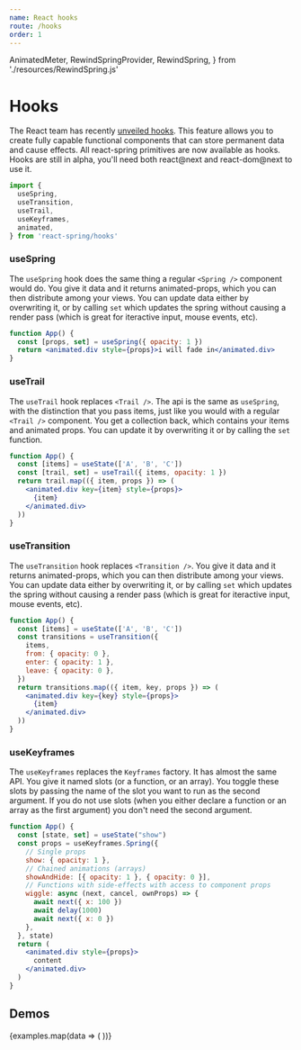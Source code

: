 ```yaml
---
name: React hooks
route: /hooks
order: 1
---
```


  AnimatedMeter,
  RewindSpringProvider,
  RewindSpring,
} from './resources/RewindSpring.js'

# Hooks

The React team has recently [unveiled hooks](https://conf.reactjs.org/). This feature allows you to create fully capable functional components that can store permanent data and cause effects. All react-spring primitives are now available as hooks. Hooks are still in alpha, you'll need both react@next and react-dom@next to use it.

```jsx
import {
  useSpring,
  useTransition,
  useTrail,
  useKeyframes,
  animated,
} from 'react-spring/hooks'
```

### useSpring

The `useSpring` hook does the same thing a regular `<Spring />` component would do. You give it data and it returns animated-props, which you can then distribute among your views. You can update data either by overwriting it, or by calling `set` which updates the spring without causing a render pass (which is great for iteractive input, mouse events, etc).

```jsx
function App() {
  const [props, set] = useSpring({ opacity: 1 })
  return <animated.div style={props}>i will fade in</animated.div>
}
```

### useTrail

The `useTrail` hook replaces `<Trail />`. The api is the same as `useSpring`, with the distinction that you pass items, just like you would with a regular `<Trail />` component. You get a collection back, which contains your items and animated props. You can update it by overwriting it or by calling the `set` function.

```jsx
function App() {
  const [items] = useState(['A', 'B', 'C'])
  const [trail, set] = useTrail({ items, opacity: 1 })
  return trail.map(({ item, props }) => (
    <animated.div key={item} style={props}>
      {item}
    </animated.div>
  ))
}
```

### useTransition

The `useTransition` hook replaces `<Transition />`. You give it data and it returns animated-props, which you can then distribute among your views. You can update data either by overwriting it, or by calling `set` which updates the spring without causing a render pass (which is great for iteractive input, mouse events, etc).

```jsx
function App() {
  const [items] = useState(['A', 'B', 'C'])
  const transitions = useTransition({
    items,
    from: { opacity: 0 },
    enter: { opacity: 1 },
    leave: { opacity: 0 },
  })
  return transitions.map(({ item, key, props }) => (
    <animated.div key={key} style={props}>
      {item}
    </animated.div>
  ))
}
```

### useKeyframes

The `useKeyframes` replaces the `Keyframes` factory. It has almost the same API. You give it named slots (or a function, or an array). You toggle these slots by passing the name of the slot you want to run as the second argument. If you do not use slots (when you either declare a function or an array as the first argument) you don't need the second argument.

```jsx
function App() {
  const [state, set] = useState("show")
  const props = useKeyframes.Spring({
    // Single props
    show: { opacity: 1 },
    // Chained animations (arrays)
    showAndHide: [{ opacity: 1 }, { opacity: 0 }],
    // Functions with side-effects with access to component props
    wiggle: async (next, cancel, ownProps) => {
      await next({ x: 100 })
      await delay(1000)
      await next({ x: 0 })
    },
  }, state)
  return (
    <animated.div style={props}>
      content
    </animated.div>
  )
}
```

## Demos

<DemoGrid padding={0}>
  {examples.map(data => (
    <Demo
      key={data.name}
      {...data}
      link={`https://github.com/drcmda/react-spring/tree/master/examples/demos/${
        data.name
      }`}
      import={import('../examples/demos/' + data.name)}
    />
  ))}
</DemoGrid>
